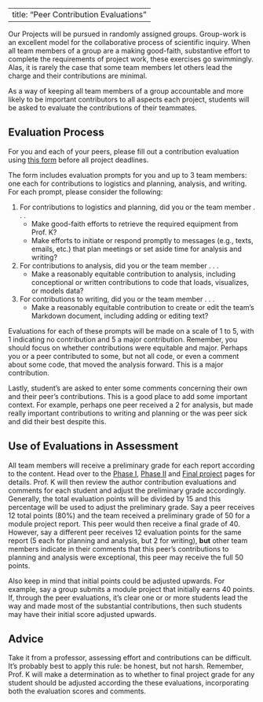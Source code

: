 
---
title: "Peer Contribution Evaluations"
---

Our Projects will be pursued in randomly assigned groups. Group-work is an excellent model for the collaborative process of scientific inquiry. When all team members of a group are a making good-faith, substantive effort to complete the requirements of project work, these exercises go swimmingly. Alas, it is rarely the case that some team members let others lead the charge and their contributions are minimal. 

As a way of keeping all team members of a group accountable and more likely to be important contributors to all aspects each project, students will be asked to evaluate the contributions of their teammates. 

## Evaluation Process

For you and each of your peers, please fill out a contribution evaluation using [this form](https://forms.gle/ATeFa9wsV1t4g27g6) before all project deadlines.

The form includes evaluation prompts for you and up to 3 team members: one each for contributions to logistics and planning, analysis, and writing. For each prompt, please consider the following:

1. For contributions to logistics and planning, did you or the team member . . . 
    + Make good-faith efforts to retrieve the required equipment from Prof. K?
    + Make efforts to initiate or respond promptly to messages (e.g., texts, emails, etc.) that plan meetings or set aside time for analysis and writing?
  <br>
2. For contributions to analysis, did you or the team member . . . 
   + Make a reasonably equitable contribution to analysis, including conceptional or written contributions to code that loads, visualizes, or models data? 
3. For contributions to writing, did you or the team member . . .
    + Make a reasonably equitable contribution to create or edit the team's Markdown document, including adding or editing text?
    

Evaluations for each of these prompts will be made on a scale of 1 to 5, with 1 indicating no contribution and 5 a major contribution. Remember, you should focus on whether contributions were equitable and major. Perhaps you or a peer contributed to some, but not all code, or even a comment about some code, that moved the analysis forward. This is a major contribution.

Lastly, student's are asked to enter some comments concerning their own and their peer's contributions. This is a good place to add some important context. For example, perhaps one peer received a 2 for analysis, but made really important contributions to writing and planning or the was peer sick and did their best despite this.

## Use of Evaluations in Assessment 

All team members will receive a preliminary grade for each report according to the content. Head over to the [Phase I](phaseI_rubric.html), [Phase II](phaseII_rubric.html) and [Final project](final_proj.html) pages for details. Prof. K will then review the author contribution evaluations and comments for each student and adjust the preliminary grade accordingly. Generally, the total evaluation points will be divided by 15 and this percentage will be used to adjust the preliminary grade. Say a peer receives 12 total points (80%) and the team received a preliminary grade of 50 for a module project report. This peer would then receive a final grade of 40. However, say a different peer receives 12 evaluation points for the same report (5 each for planning and analysis, but 2 for writing), **but** other team members indicate in their comments that this peer's contributions to planning and analysis were exceptional, this peer may receive the full 50 points.

Also keep in mind that initial points could be adjusted upwards. For example, say a group submits a module project that initially earns 40 points. If, through the peer evaluations, it's clear one or or more students lead the way and made most of the substantial contributions, then such students may have their initial score adjusted upwards. 

## Advice

Take it from a professor, assessing effort and contributions can be difficult. It's probably best to apply this rule: be honest, but not harsh. Remember, Prof. K will make a determination as to whether to final project grade for any student should be adjusted according the these evaluations, incorporating both the evaluation scores and comments.



